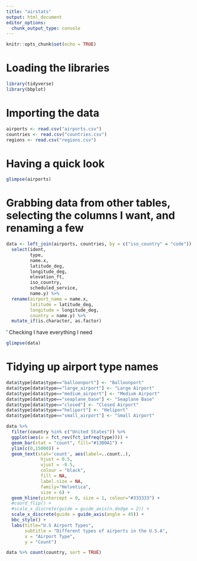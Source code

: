 ```yaml
---
title: "airstats"
output: html_document
editor_options: 
  chunk_output_type: console
---
```


```r
knitr::opts_chunk$set(echo = TRUE)
```

# Loading the libraries
```r
library(tidyverse)
library(bbplot)

```

# Importing the data
```r
airports <- read.csv("airports.csv")
countries <- read.csv("countries.csv")
regions <- read.csv("regions.csv")
```

# Having a quick look
```r
glimpse(airports)
```

# Grabbing data from other tables, selecting the columns I want, and renaming a few
```r
data <- left_join(airports, countries, by = c("iso_country" = "code")) %>% 
  select(ident, 
         type, 
         name.x, 
         latitude_deg, 
         longitude_deg, 
         elevation_ft, 
         iso_country, 
         scheduled_service, 
         name.y) %>% 
  rename(airport_name = name.x,
         latitude = latitude_deg,
         longitude = longitude_deg,
         country = name.y) %>% 
  mutate_if(is.character, as.factor)
```

' Checking I have everything I need
```r
glimpse(data)
```

# Tidying up airport type names
```r
data$type[data$type=="balloonport"] <- "Balloonport"
data$type[data$type=="large_airport"] <- "Large Airport"
data$type[data$type=="medium_airport"] <- "Medium Airport"
data$type[data$type=="seaplane_base"] <- "Seaplane Base"
data$type[data$type=="closed"] <- "Closed Airport"
data$type[data$type=="heliport"] <- "Heliport"
data$type[data$type=="small_airport"] <- "Small Airport"
```


```r
data %>% 
  filter(country %in% c("United States")) %>% 
  ggplot(aes(x = fct_rev(fct_infreq(type)))) +
  geom_bar(stat = "count", fill="#1380A1") +
  ylim(c(0,15000)) +
  geom_text(stat='count', aes(label=..count..),
             hjust = 0.5, 
             vjust = -0.5, 
             colour = "black", 
             fill = NA, 
             label.size = NA, 
             family="Helvetica", 
             size = 6) +
  geom_hline(yintercept = 0, size = 1, colour="#333333") +
  #coord_flip() +
  #scale_x_discrete(guide = guide_axis(n.dodge = 2)) +
  scale_x_discrete(guide = guide_axis(angle = 45)) +
  bbc_style() +
  labs(title="U.S Airport Types",
       subtitle = "Different types of airports in the U.S.A",
       x = "Airport Type",
       y = "Count")
```

```r
data %>% count(country, sort = TRUE)
```

